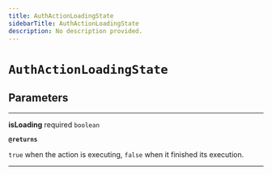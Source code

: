 ```yaml
---
title: AuthActionLoadingState
sidebarTitle: AuthActionLoadingState
description: No description provided.
---
```


# `AuthActionLoadingState`

## Parameters

---

**<span className="parameter-name">isLoading</span>** <span className="optional-status">required</span> <code>boolean</code>

**`@returns`**

`true` when the action is executing, `false` when it finished its execution.

---
